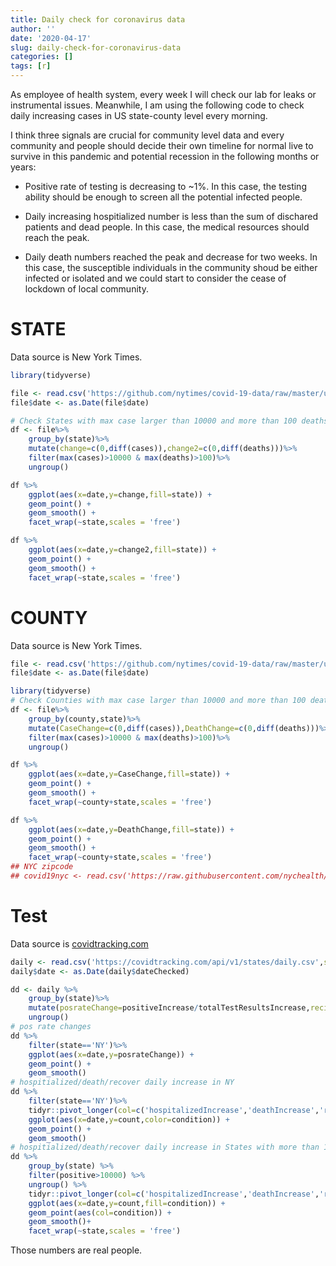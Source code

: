 ```yaml
---
title: Daily check for coronavirus data
author: ''
date: '2020-04-17'
slug: daily-check-for-coronavirus-data
categories: []
tags: [r]
---
```


As employee of health system, every week I will check our lab for leaks or instrumental issues. Meanwhile, I am using the following code to check daily increasing cases in US state-county level every morning. 

I think three signals are crucial for community level data and every community  and people should decide their own timeline for normal live to survive in this pandemic and potential recession in the following months or years:

- Positive rate of testing is decreasing to ~1%. In this case, the testing ability should be enough to screen all the potential infected people.

- Daily increasing hospitialized number is less than the sum of dischared patients and dead people. In this case, the medical resources should reach the peak.

- Daily death numbers reached the peak and decrease for two weeks. In this case, the susceptible individuals in the community shoud be either infected or isolated and we could start to consider the cease of lockdown of local community.

# STATE 

Data source is New York Times.

```r
library(tidyverse)

file <- read.csv('https://github.com/nytimes/covid-19-data/raw/master/us-states.csv',stringsAsFactors = F)
file$date <- as.Date(file$date)

# Check States with max case larger than 10000 and more than 100 deaths
df <- file%>%
    group_by(state)%>%
    mutate(change=c(0,diff(cases)),change2=c(0,diff(deaths)))%>%
    filter(max(cases)>10000 & max(deaths)>100)%>%
    ungroup() 

df %>%
    ggplot(aes(x=date,y=change,fill=state)) +
    geom_point() +
    geom_smooth() +
    facet_wrap(~state,scales = 'free') 

df %>%
    ggplot(aes(x=date,y=change2,fill=state)) +
    geom_point() +
    geom_smooth() +
    facet_wrap(~state,scales = 'free') 
```

# COUNTY

Data source is New York Times.

```r
file <- read.csv('https://github.com/nytimes/covid-19-data/raw/master/us-counties.csv',stringsAsFactors = F)
file$date <- as.Date(file$date)

library(tidyverse)
# Check Counties with max case larger than 10000 and more than 100 deaths
df <- file%>%
    group_by(county,state)%>%
    mutate(CaseChange=c(0,diff(cases)),DeathChange=c(0,diff(deaths)))%>%
    filter(max(cases)>10000 & max(deaths)>100)%>%
    ungroup() 

df %>%
    ggplot(aes(x=date,y=CaseChange,fill=state)) +
    geom_point() +
    geom_smooth() +
    facet_wrap(~county+state,scales = 'free') 

df %>%
    ggplot(aes(x=date,y=DeathChange,fill=state)) +
    geom_point() +
    geom_smooth() +
    facet_wrap(~county+state,scales = 'free') 
## NYC zipcode
## covid19nyc <- read.csv('https://raw.githubusercontent.com/nychealth/coronavirus-data/master/tests-by-zcta.csv')
```

# Test

Data source is [covidtracking.com](https://covidtracking.com)

```r
daily <- read.csv('https://covidtracking.com/api/v1/states/daily.csv',stringsAsFactors = T,header = T)
daily$date <- as.Date(daily$dateChecked)

dd <- daily %>%
    group_by(state)%>%
    mutate(posrateChange=positiveIncrease/totalTestResultsIncrease,recin = c(0,-diff(recovered)))%>%
    ungroup()
# pos rate changes
dd %>%
    filter(state=='NY')%>%
    ggplot(aes(x=date,y=posrateChange)) +
    geom_point() +
    geom_smooth()
# hospitialized/death/recover daily increase in NY
dd %>%
    filter(state=='NY')%>%
    tidyr::pivot_longer(col=c('hospitalizedIncrease','deathIncrease','recin'),names_to = 'condition',values_to = 'count') %>%
    ggplot(aes(x=date,y=count,color=condition)) +
    geom_point() +
    geom_smooth()
# hospitialized/death/recover daily increase in States with more than 10000 positive cases
dd %>%
    group_by(state) %>%
    filter(positive>10000) %>%
    ungroup() %>%
    tidyr::pivot_longer(col=c('hospitalizedIncrease','deathIncrease','recin'),names_to = 'condition',values_to = 'count') %>%
    ggplot(aes(x=date,y=count,fill=condition)) +
    geom_point(aes(col=condition)) +
    geom_smooth()+
    facet_wrap(~state,scales = 'free')
```

Those numbers are real people.